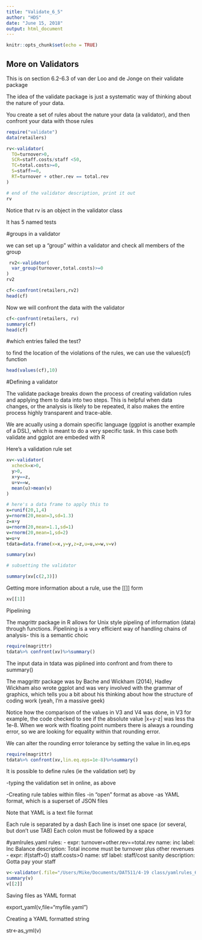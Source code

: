 ---
title: "Validate_6_5"
author: "HDS"
date: "June 15, 2018"
output: html_document
---

```{r setup, include=FALSE}
knitr::opts_chunk$set(echo = TRUE)
```

## More on Validators

This is on section 6.2-6.3 of van der Loo and de Jonge on their validate package

The idea of the validate package is just a systematic way of thinking about the nature of your data.

You create a set of rules about the nature your data (a validator), and then confront your data with those rules

```{r}
require("validate")
data(retailers)

rv<-validator(
  TO=turnover>0,
  SCR=staff.costs/staff <50,
  TC=total.costs>=0,
  S=staff>=0,
  RT=turnover + other.rev == total.rev
)

# end of the validator description, print it out
rv
```
 
 Notice that rv is an object in the validator class
 
 It has 5 named tests
 
#groups in a validator

we can set up a "group" within a validator and check all members of the group
 
```{r}
 rv2<-validator(
  var_group(turnover,total.costs)>=0
)
rv2
```


```{R}
cf<-confront(retailers,rv2)
head(cf)
```
 
  
Now we will confront the data with the validator

```{r}

cf<-confront(retailers, rv)
summary(cf)
head(cf)
```
#which entries failed the test?

to find the location of the violations of the rules, we can use the values(cf) function

```{r}
head(values(cf),10)
```
#Defining a validator

The validate package breaks down the process of creating validation rules and applying them to data into two steps.   This is helpful when data changes, or the analysis is likely to be repeated,  it also makes the entire process highly transparent and trace-able.

We are acually using a domain specific language (ggplot is another example of a DSL), which is meant to do a very specific task.  In this case both validate and ggplot are embeded with R

Here's a validation rule set
```{r}
xv<-validator(
  xcheck=x>0,
  y>0,
  x+y==z,
  u+v==w,
  mean(u)>mean(v)
)

# here's a data frame to apply this to
x=runif(20,1,4)
y=rnorm(20,mean=3,sd=1.3)
z=x+y
u=rnorm(20,mean=1.1,sd=1)
v=rnorm(20,mean=1,sd=2)
w=u+v
tdata=data.frame(x=x,y=y,z=z,u=u,w=w,v=v)

summary(xv)

# subsetting the validator

summary(xv[c(2,3)])
```
Getting more information about a rule, use the [[]] form

```{r}
xv[[1]]
```

Pipelining

The magrittr package in R allows for Unix style pipeling of information (data) through functions.   Pipelining is a very efficient way of handling chains of analysis- this is a semantic choic

```{r}
require(magrittr) 
tdata%>% confront(xv)%>%summary()
```

The input data in tdata was piplined into confront and from there to summary()

The maggrittr package was by Bache and Wickham (2014), Hadley Wickham also wrote ggplot and was very involved with the grammar of graphics,  which tells you a bit about his thinking about how the structure of coding work (yeah, I'm a massive geek)

Notice how the comparison of the values in V3 and V4 was done, in V3 for example, the code checked to see if the absolute value |x+y-z| was less tha 1e-8.   When we work with floating point numbers there is always a rounding error, so we are looking for equality within that rounding error. 

We can alter the rounding error tolerance by setting the value in lin.eq.eps
```{r}
require(magrittr) 
tdata%>% confront(xv,lin.eq.eps=1e-8)%>%summary()
```

It is possible to define rules (ie the validation set) by

-typing the validation set in online, as above

-Creating rule tables within files
    -in "open" format as above
    -as YAML format, which is a superset of JSON files

Note that YAML is a text file format

Each rule is separated by a dash
Each line is inset one space (or several, but don't use TAB)
Each colon must be followed by a space

#yamlrules.yaml
rules:
-
 expr: turnover+other.rev==total.rev
 name: inc
 label: Inc Balance
 description: Total income must be turnover plus other revenues
-
 expr: if(staff>0) staff.costs>0
 name: stf
 label: staff/cost sanity
 description:  Gotta pay your staff

```{r}

v<-validator(.file="/Users/Mike/Documents/DAT511/4-19 class/yamlrules_6_5.yaml")
summary(v)
v[[2]]
```

Saving files as YAML format

export_yaml(v,file="myfile.yaml")

Creating a YAML formatted string

str<-as_yml(v)
